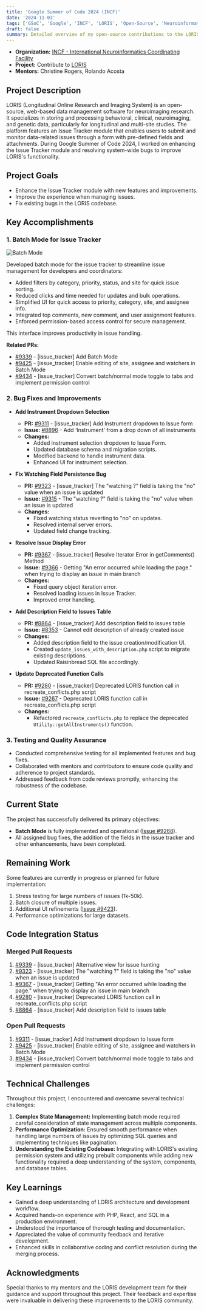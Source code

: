 ```yaml
---
title: 'Google Summer of Code 2024 (INCF)'
date: '2024-11-03'
tags: ['GSoC', 'Google', 'INCF', 'LORIS', 'Open-Source', 'Neuroinformatics']
draft: false
summary: Detailed overview of my open-source contributions to the LORIS project at McGill Centre for Integrative Neuroscience during Google Summer of Code 2024.
---
```


- **Organization:** [INCF - International Neuroinformatics Coordinating Facility](https://www.incf.org/)
- **Project:** Contribute to [LORIS](https://loris.ca/)
- **Mentors:** Christine Rogers, Rolando Acosta

## Project Description

LORIS (Longitudinal Online Research and Imaging System) is an open-source, web-based data management software for neuroimaging research. It specializes in storing and processing behavioral, clinical, neuroimaging, and genetic data, particularly for longitudinal and multi-site studies. The platform features an Issue Tracker module that enables users to submit and monitor data-related issues through a form with pre-defined fields and attachments. During Google Summer of Code 2024, I worked on enhancing the Issue Tracker module and resolving system-wide bugs to improve LORIS's functionality.

## Project Goals

- Enhance the Issue Tracker module with new features and improvements.
- Improve the experience when managing issues.
- Fix existing bugs in the LORIS codebase.

## Key Accomplishments

### 1. Batch Mode for Issue Tracker

![Batch Mode](/static/images/batch-mode.png)

Developed batch mode for the issue tracker to streamline issue management for developers and coordinators:

- Added filters by category, priority, status, and site for quick issue sorting.
- Reduced clicks and time needed for updates and bulk operations.
- Simplified UI for quick access to priority, category, site, and assignee info.
- Integrated top comments, new comment, and user assignment features.
- Enforced permission-based access control for secure management.

This interface improves productivity in issue handling.

**Related PRs:**

- [#9339](https://github.com/aces/Loris/pull/9339) - [issue_tracker] Add Batch Mode
- [#9425](https://github.com/aces/Loris/pull/9425) - [issue_tracker] Enable editing of site, assignee and watchers in Batch Mode
- [#9434](https://github.com/aces/Loris/pull/9434) - [issue_tracker] Convert batch/normal mode toggle to tabs and implement permission control

### 2. Bug Fixes and Improvements

- **Add Instrument Dropdown Selection**

  - **PR:** [#9311](https://github.com/aces/Loris/pull/9311) - [issue_tracker] Add Instrument dropdown to Issue form
  - **Issue:** [#8896](https://github.com/aces/Loris/issues/8896) - Add ‘Instrument’ from a drop down of all instruments
  - **Changes:**
    - Added instrument selection dropdown to Issue Form.
    - Updated database schema and migration scripts.
    - Modified backend to handle instrument data.
    - Enhanced UI for instrument selection.

- **Fix Watching Field Persistence Bug**

  - **PR:** [#9323](https://github.com/aces/Loris/pull/9323) - [issue_tracker] The "watching ?" field is taking the "no" value when an issue is updated
  - **Issue:** [#9315](https://github.com/aces/Loris/issues/9315) - The "watching ?" field is taking the "no" value when an issue is updated
  - **Changes:**
    - Fixed watching status reverting to "no" on updates.
    - Resolved internal server errors.
    - Updated field change tracking.

- **Resolve Issue Display Error**

  - **PR:** [#9367](https://github.com/aces/Loris/pull/9367) - [issue_tracker] Resolve Iterator Error in getComments() Method
  - **Issue:** [#9366](https://github.com/aces/Loris/issues/9366) - Getting "An error occurred while loading the page." when trying to display an issue in main branch
  - **Changes:**
    - Fixed query object iteration error.
    - Resolved loading issues in Issue Tracker.
    - Improved error handling.

- **Add Description Field to Issues Table**

  - **PR:** [#8864](https://github.com/aces/Loris/pull/8864) - [issue_tracker] Add description field to issues table
  - **Issue:** [#8353](https://github.com/aces/Loris/issues/8353) - Cannot edit description of already created issue
  - **Changes:**
    - Added description field to the issue creation/modification UI.
    - Created `update_issues_with_description.php` script to migrate existing descriptions.
    - Updated Raisinbread SQL file accordingly.

- **Update Deprecated Function Calls**

  - **PR:** [#9280](https://github.com/aces/Loris/pull/9280) - [issue_tracker] Deprecated LORIS function call in recreate_conflicts.php script
  - **Issue:** [#9267](https://github.com/aces/Loris/issues/9267) - Deprecated LORIS function call in recreate_conflicts.php script
  - **Changes:**
    - Refactored `recreate_conflicts.php` to replace the deprecated `Utility::getAllInstruments()` function.

### 3. Testing and Quality Assurance

- Conducted comprehensive testing for all implemented features and bug fixes.
- Collaborated with mentors and contributors to ensure code quality and adherence to project standards.
- Addressed feedback from code reviews promptly, enhancing the robustness of the codebase.

## Current State

The project has successfully delivered its primary objectives:

- **Batch Mode** is fully implemented and operational ([Issue #9268](https://github.com/aces/Loris/issues/9268)).
- All assigned bug fixes, the addition of the fields in the issue tracker and other enhancements, have been completed.

## Remaining Work

Some features are currently in progress or planned for future implementation:

1. Stress testing for large numbers of issues (1k-50k).
2. Batch closure of multiple issues.
3. Additional UI refinements ([Issue #9423](https://github.com/aces/Loris/issues/9423)).
4. Performance optimizations for large datasets.

## Code Integration Status

### Merged Pull Requests

1. [#9339](https://github.com/aces/Loris/pull/9339) - [issue_tracker] Alternative view for issue hunting
2. [#9323](https://github.com/aces/Loris/pull/9323) - [issue_tracker] The "watching ?" field is taking the "no" value when an issue is updated
3. [#9367](https://github.com/aces/Loris/pull/9367) - [issue_tracker] Getting "An error occurred while loading the page." when trying to display an issue in main branch
4. [#9280](https://github.com/aces/Loris/pull/9280) - [issue_tracker] Deprecated LORIS function call in recreate_conflicts.php script
5. [#8864](https://github.com/aces/Loris/pull/8864) - [issue_tracker] Add description field to issues table

### Open Pull Requests

1. [#9311](https://github.com/aces/Loris/pull/9311) - [issue_tracker] Add Instrument dropdown to Issue form
2. [#9425](https://github.com/aces/Loris/pull/9425) - [issue_tracker] Enable editing of site, assignee and watchers in Batch Mode
3. [#9434](https://github.com/aces/Loris/pull/9434) - [issue_tracker] Convert batch/normal mode toggle to tabs and implement permission control

## Technical Challenges

Throughout this project, I encountered and overcame several technical challenges:

1. **Complex State Management:** Implementing batch mode required careful consideration of state management across multiple components.
2. **Performance Optimization:** Ensured smooth performance when handling large numbers of issues by optimizing SQL queries and implementing techniques like pagination.
3. **Understanding the Existing Codebase:** Integrating with LORIS's existing permission system and utilizing prebuilt components while adding new functionality required a deep understanding of the system, components, and database tables.

## Key Learnings

- Gained a deep understanding of LORIS architecture and development workflow.
- Acquired hands-on experience with PHP, React, and SQL in a production environment.
- Understood the importance of thorough testing and documentation.
- Appreciated the value of community feedback and iterative development.
- Enhanced skills in collaborative coding and conflict resolution during the merging process.

## Acknowledgments

Special thanks to my mentors and the LORIS development team for their guidance and support throughout this project. Their feedback and expertise were invaluable in delivering these improvements to the LORIS community.
